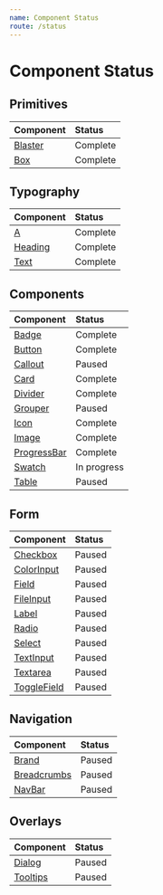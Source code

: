 ```yaml
---
name: Component Status
route: /status
---
```




# Component Status

## Primitives

| Component | Status |
|:----------|:-------|
| [Blaster](/primitives/blaster) | <Badge intent="success">Complete</Badge> |
| [Box](/primitives) | <Badge intent="success">Complete</Badge> |

## Typography

| Component | Status |
|:----------|:-------|
| [A](/typography/a) | <Badge intent="success">Complete</Badge> |
| [Heading](typography/heading) | <Badge intent="success">Complete</Badge> |
| [Text](typography/text) | <Badge intent="success">Complete</Badge> |

## Components

| Component | Status |
|:----------|:-------|
| [Badge](/components/badge) | <Badge intent="success">Complete</Badge> |
| [Button](/components/button) | <Badge intent="success">Complete</Badge> |
| [Callout](/components/callout) | <Badge intent="danger">Paused</Badge> |
| [Card](/components/card) | <Badge intent="success">Complete</Badge> |
| [Divider](/components/divider) | <Badge intent="success">Complete</Badge> |
| [Grouper](/components/grouper) | <Badge intent="danger">Paused</Badge> |
| [Icon](/components/icon) | <Badge intent="success">Complete</Badge> |
| [Image](/components/image) | <Badge intent="success">Complete</Badge> |
| [ProgressBar](/components/progressBar) | <Badge intent="success">Complete</Badge> |
| [Swatch](/components/swatch) | <Badge intent="warning">In progress</Badge> |
| [Table](/components/table) | <Badge intent="danger">Paused</Badge> |

## Form

| Component | Status |
|:----------|:-------|
| [Checkbox](/form/checkbox) | <Badge intent="danger">Paused</Badge> |
| [ColorInput](/form/colorInput) | <Badge intent="danger">Paused</Badge> |
| [Field](/form/field) | <Badge intent="danger">Paused</Badge> |
| [FileInput](/form/fileInput) | <Badge intent="danger">Paused</Badge> |
| [Label](/form/label) | <Badge intent="danger">Paused</Badge> |
| [Radio](/form/radio) | <Badge intent="danger">Paused</Badge> |
| [Select](/form/select) | <Badge intent="danger">Paused</Badge> |
| [TextInput](/form/textInput) | <Badge intent="danger">Paused</Badge> |
| [Textarea](/form/textarea) | <Badge intent="danger">Paused</Badge> |
| [ToggleField](/form/toggleField) | <Badge intent="danger">Paused</Badge> |

## Navigation

| Component | Status |
|:----------|:-------|
| [Brand](/navigation/brand) | <Badge intent="danger">Paused</Badge> |
| [Breadcrumbs](/navigation/breadcrumbs) | <Badge intent="danger">Paused</Badge> |
| [NavBar](/navigation/navBar) | <Badge intent="danger">Paused</Badge> |

## Overlays

| Component | Status |
|:----------|:-------|
| [Dialog](/overlays/dialog) | <Badge intent="danger">Paused</Badge> |
| [Tooltips](/overlays/tooltips) | <Badge intent="danger">Paused</Badge> |
